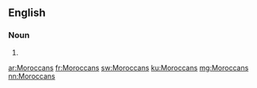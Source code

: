 ==English==

===Noun===
{{head|en}}

# {{plural of|Moroccan}}

[[ar:Moroccans]]
[[fr:Moroccans]]
[[sw:Moroccans]]
[[ku:Moroccans]]
[[mg:Moroccans]]
[[nn:Moroccans]]